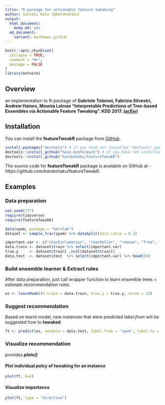 ```yaml
---
title: "R package for actionable feature tweaking"
author: Satoshi Kato (@katokohaku)
output: 
  html_document:
    keep_md: yes
  md_document:
    variant: markdown_github
---
```


```r
knitr::opts_chunk$set(
  collapse = TRUE,
  comment = "#>",
  message = FALSE
)
library(mvtnorm)
```

## Overview

an implementation to R-package of 
**Gabriele Tolomei, Fabrizio Silvestri, Andrew Haines, Mounia Lalmas "Interpretable Predictions of Tree-based Ensembles via Actionable Feature Tweaking". KDD 2017. [(arXiv)](https://arxiv.org/abs/1706.06691)**

## Installation

You can install the **featureTweakR** package from [GitHub](https://github.com/katokohaku/featureTweakR).

```r
install.packages("devtools") # if you have not installed "devtools" package
devtools::install_github("hoxo-m/pforeach") # if you have not installed "pforeach" package
devtools::install_github("katokohaku/featureTweakR")
```

The source code for **featureTweakR** package is available on GitHub at
- https://github.com/katokohaku/featureTweakR.

## Examples
### Data preparation
```r
set.seed(777)
require(tidyverse)
require(featureTweakR)

data(spam, package = "kernlab")
dataset <- sample_frac(spam) %>% dataSplit(test.ratio = 0.1)

important.var <- c("charExclamation", "charDollar", "remove", "free", "capitalAve", "capitalLong", "your", "hp")
data.train <- dataset$train %>% select(important.var)
true.y     <- dataset$train[ ,ncol(dataset$train)]
data.test  <- dataset$test  %>% select(important.var) %>% head(50)
```
### Build ensemble learner & Extract rules
After data preparation, just call wrapper function to learn ensemble trees + estimate recommendation rules.
```r
es <- learnModel(X.train = data.train, true.y = true.y, ntree = 22)
```
### Suggest recommendation
Based on learnt model, new instances that were predicted *label.from* will be suggested how to **tweaked**
```r
ft <- predict(es, newdata = data.test, label.from = "spam", label.to = "nonspam")
```
### Visualize recommendation
provides ***plots()***

#### Plot individual polcy of tweaking for an instance
```r
plot(ft, k=4)
```

#### Visualize importance
```r
plot(ft, type = "direction")
```


